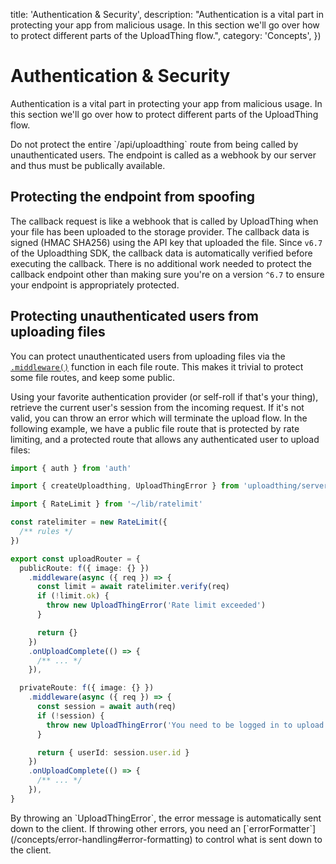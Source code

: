 
  title: 'Authentication & Security',
  description:
    "Authentication is a vital part in protecting your app from malicious usage. In this section we'll go over how to protect different parts of the UploadThing flow.",
  category: 'Concepts',
})

# Authentication & Security

Authentication is a vital part in protecting your app from malicious usage. In
this section we'll go over how to protect different parts of the UploadThing
flow.

<Warning>
  Do not protect the entire `/api/uploadthing` route from being called by
  unauthenticated users. The endpoint is called as a webhook by our server and
  thus must be publically available.
</Warning>

## Protecting the endpoint from spoofing

The callback request is like a webhook that is called by UploadThing when your
file has been uploaded to the storage provider. The callback data is signed
(HMAC SHA256) using the API key that uploaded the file. Since `v6.7` of the
Uploadthing SDK, the callback data is automatically verified before executing
the callback. There is no additional work needed to protect the callback
endpoint other than making sure you're on a version `^6.7` to ensure your
endpoint is appropriately protected.

## Protecting unauthenticated users from uploading files

You can protect unauthenticated users from uploading files via the
[`.middleware()`](/file-routes#middleware) function in each file route.
This makes it trivial to protect some file routes, and keep some public.

Using your favorite authentication provider (or self-roll if that's your thing),
retrieve the current user's session from the incoming request. If it's not
valid, you can throw an error which will terminate the upload flow. In the
following example, we have a public file route that is protected by rate
limiting, and a protected route that allows any authenticated user to upload
files:

```ts
import { auth } from 'auth'

import { createUploadthing, UploadThingError } from 'uploadthing/server'

import { RateLimit } from '~/lib/ratelimit'

const ratelimiter = new RateLimit({
  /** rules */
})

export const uploadRouter = {
  publicRoute: f({ image: {} })
    .middleware(async ({ req }) => {
      const limit = await ratelimiter.verify(req)
      if (!limit.ok) {
        throw new UploadThingError('Rate limit exceeded')
      }

      return {}
    })
    .onUploadComplete(() => {
      /** ... */
    }),

  privateRoute: f({ image: {} })
    .middleware(async ({ req }) => {
      const session = await auth(req)
      if (!session) {
        throw new UploadThingError('You need to be logged in to upload files')
      }

      return { userId: session.user.id }
    })
    .onUploadComplete(() => {
      /** ... */
    }),
}
```

<Note>
  By throwing an `UploadThingError`, the error message is automatically sent
  down to the client. If throwing other errors, you need an
  [`errorFormatter`](/concepts/error-handling#error-formatting) to control what
  is sent down to the client.
</Note>
